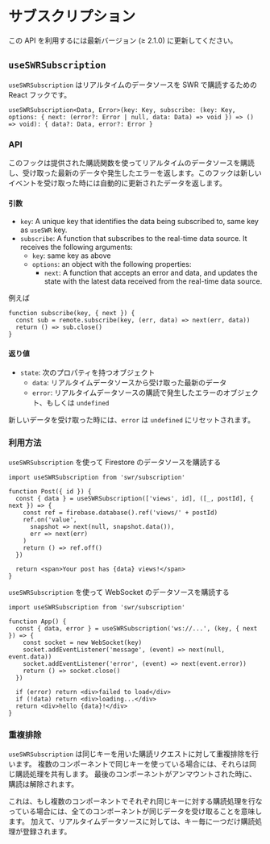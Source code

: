 
# サブスクリプション

<Callout emoji="✅">
  この API を利用するには最新バージョン (≥ 2.1.0) に更新してください。
</Callout>

## `useSWRSubscription`

`useSWRSubscription` はリアルタイムのデータソースを SWR で購読するための React フックです。

```tsx
useSWRSubscription<Data, Error>(key: Key, subscribe: (key: Key, options: { next: (error?: Error | null, data: Data) => void }) => () => void): { data?: Data, error?: Error }
```

### API

このフックは提供された購読関数を使ってリアルタイムのデータソースを購読し、受け取った最新のデータや発生したエラーを返します。このフックは新しいイベントを受け取った時には自動的に更新されたデータを返します。

#### 引数

- `key`: A unique key that identifies the data being subscribed to, same key as `useSWR` key.
- `subscribe`: A function that subscribes to the real-time data source. It receives the following arguments:
  - `key`: same key as above
  - `options`: an object with the following properties:
    - `next`: A function that accepts an error and data, and updates the state with the latest data received from the real-time data source.


例えば

```tsx
function subscribe(key, { next }) {
  const sub = remote.subscribe(key, (err, data) => next(err, data))
  return () => sub.close()
}
```


#### 返り値

- `state`: 次のプロパティを持つオブジェクト
  - `data`: リアルタイムデータソースから受け取った最新のデータ
  - `error`: リアルタイムデータソースの購読で発生したエラーのオブジェクト、もしくは `undefined`


新しいデータを受け取った時には、`error` は `undefined` にリセットされます。

### 利用方法

`useSWRSubscription` を使って Firestore のデータソースを購読する

```tsx
import useSWRSubscription from 'swr/subscription'

function Post({ id }) {
  const { data } = useSWRSubscription(['views', id], ([_, postId], { next }) => {
    const ref = firebase.database().ref('views/' + postId)
    ref.on('value',
      snapshot => next(null, snapshot.data()),
      err => next(err)
    )
    return () => ref.off()
  })

  return <span>Your post has {data} views!</span>
}
```

`useSWRSubscription` を使って WebSocket のデータソースを購読する

```tsx
import useSWRSubscription from 'swr/subscription'

function App() {
  const { data, error } = useSWRSubscription('ws://...', (key, { next }) => {
    const socket = new WebSocket(key)
    socket.addEventListener('message', (event) => next(null, event.data))
    socket.addEventListener('error', (event) => next(event.error))
    return () => socket.close()
  })

  if (error) return <div>failed to load</div>
  if (!data) return <div>loading...</div>
  return <div>hello {data}!</div>
}
```

### 重複排除

`useSWRSubscription` は同じキーを用いた購読リクエストに対して重複排除を行います。
複数のコンポーネントで同じキーを使っている場合には、それらは同じ購読処理を共有します。
最後のコンポーネントがアンマウントされた時に、購読は解除されます。

これは、もし複数のコンポーネントでそれぞれ同じキーに対する購読処理を行なっている場合には、全てのコンポーネントが同じデータを受け取ることを意味します。
加えて、リアルタイムデータソースに対しては、キー毎に一つだけ購読処理が登録されます。

